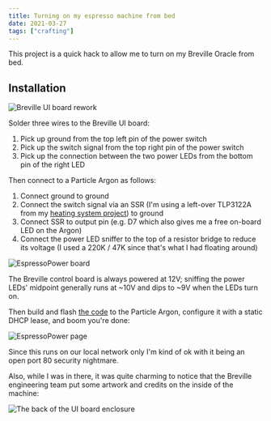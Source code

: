 ```yaml
---
title: Turning on my espresso machine from bed
date: 2021-03-27
tags: ["crafting"]
---
```


This project is a quick hack to allow me to turn on my Breville Oracle from bed.

## Installation

![Breville UI board rework](images/brevilleUIBoard.jpg "Wires attached to UI board")

Solder three wires to the Breville UI board:

1. Pick up ground from the top left pin of the power switch
2. Pick up the switch signal from the top right pin of the power switch
3. Pick up the connection between the two power LEDs from the bottom pin of the right LED

Then connect to a Particle Argon as follows:

1. Connect ground to ground
2. Connect the switch signal via an SSR (I'm using a left-over TLP3122A from my [heating system project](https://www.grumpycorp.com/posts/warm-and-fuzzy/thermostat-design/)) to ground
3. Connect SSR to output pin (e.g. D7 which also gives me a free on-board LED on the Argon)
4. Connect the power LED sniffer to the top of a resistor bridge to reduce its voltage (I used a 220K / 47K since that's what I had floating around)

![EspressoPower board](images/espressoPowerBoard.jpg "Espresso Power board")

The Breville control board is always powered at 12V; sniffing the power LEDs' midpoint generally runs at ~10V
and dips to ~9V when the LEDs turn on.

Then build and flash [the code](https://github.com/rgiese/espresso-power/blob/main/src/espresso-power.ino) to the Particle Argon,
configure it with a static DHCP lease, and boom you're done:

<div className="center w-10-m w-50-ns">

![EspressoPower page](images/espressoPowerPage.jpg "Espresso Power page")

</div>

Since this runs on our local network only I'm kind of ok with it being an open port 80 security nightmare.

Also, while I was in there, it was quite charming to notice that the Breville engineering team put some artwork and credits
on the inside of the machine:

![](images/brevilleCredits.jpg "The back of the UI board enclosure")
